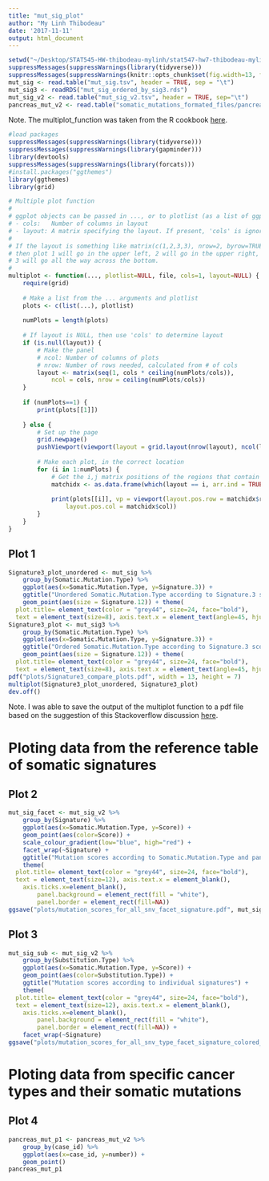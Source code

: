 ```yaml
---
title: "mut_sig_plot"
author: "My Linh Thibodeau"
date: '2017-11-11'
output: html_document
---
```


```r
setwd("~/Desktop/STAT545-HW-thibodeau-mylinh/stat547-hw7-thibodeau-mylinh/")
suppressMessages(suppressWarnings(library(tidyverse)))
suppressMessages(suppressWarnings(knitr::opts_chunk$set(fig.width=13, fig.height=8)))
mut_sig <- read.table("mut_sig.tsv", header = TRUE, sep = "\t")
mut_sig3 <- readRDS("mut_sig_ordered_by_sig3.rds")
mut_sig_v2 <- read.table("mut_sig_v2.tsv", header = TRUE, sep="\t")
pancreas_mut_v2 <- read.table("somatic_mutations_formated_files/pancreas_mut_v2.tsv", header = TRUE, sep = "\t")
```

Note. The multiplot_function was taken from the R cookbook [here](http://www.cookbook-r.com/Graphs/Multiple_graphs_on_one_page_(ggplot2)/).
```r
#load packages
suppressMessages(suppressWarnings(library(tidyverse)))
suppressMessages(suppressWarnings(library(gapminder)))
library(devtools)
suppressMessages(suppressWarnings(library(forcats)))
#install.packages("ggthemes")
library(ggthemes)
library(grid)
```

```r
# Multiple plot function
#
# ggplot objects can be passed in ..., or to plotlist (as a list of ggplot objects)
# - cols:   Number of columns in layout
# - layout: A matrix specifying the layout. If present, 'cols' is ignored.
#
# If the layout is something like matrix(c(1,2,3,3), nrow=2, byrow=TRUE),
# then plot 1 will go in the upper left, 2 will go in the upper right, and
# 3 will go all the way across the bottom.
#
multiplot <- function(..., plotlist=NULL, file, cols=1, layout=NULL) {
	require(grid)
	
	# Make a list from the ... arguments and plotlist
	plots <- c(list(...), plotlist)
	
	numPlots = length(plots)
	
	# If layout is NULL, then use 'cols' to determine layout
	if (is.null(layout)) {
		# Make the panel
		# ncol: Number of columns of plots
		# nrow: Number of rows needed, calculated from # of cols
		layout <- matrix(seq(1, cols * ceiling(numPlots/cols)),
			ncol = cols, nrow = ceiling(numPlots/cols))
	}
	
	if (numPlots==1) {
		print(plots[[1]])
		
	} else {
		# Set up the page
		grid.newpage()
		pushViewport(viewport(layout = grid.layout(nrow(layout), ncol(layout))))
		
		# Make each plot, in the correct location
		for (i in 1:numPlots) {
			# Get the i,j matrix positions of the regions that contain this subplot
			matchidx <- as.data.frame(which(layout == i, arr.ind = TRUE))
			
			print(plots[[i]], vp = viewport(layout.pos.row = matchidx$row,
				layout.pos.col = matchidx$col))
		}
	}
}

```

## Plot 1

```r
Signature3_plot_unordered <- mut_sig %>%
	group_by(Somatic.Mutation.Type) %>%
	ggplot(aes(x=Somatic.Mutation.Type, y=Signature.3)) +
	ggtitle("Unordered Somatic.Mutation.Type according to Signature.3 score") +
	geom_point(aes(size = Signature.12)) + theme(
  plot.title= element_text(color = "grey44", size=24, face="bold"),
  text = element_text(size=8), axis.text.x = element_text(angle=45, hjust=1))
Signature3_plot <- mut_sig3 %>%
	group_by(Somatic.Mutation.Type) %>%
	ggplot(aes(x=Somatic.Mutation.Type, y=Signature.3)) +
	ggtitle("Ordered Somatic.Mutation.Type according to Signature.3 score") +
	geom_point(aes(size = Signature.12)) + theme(
  plot.title= element_text(color = "grey44", size=24, face="bold"),
  text = element_text(size=8), axis.text.x = element_text(angle=45, hjust=1))
pdf("plots/Signature3_compare_plots.pdf", width = 13, height = 7)
multiplot(Signature3_plot_unordered, Signature3_plot) 
dev.off()
```

Note. I was able to save the output of the multiplot function to a pdf file based on the suggestion of this Stackoverflow discussion [here](https://stackoverflow.com/questions/11721401/r-save-multiplot-to-file).

# Ploting data from the reference table of somatic signatures

## Plot 2

```r
mut_sig_facet <- mut_sig_v2 %>%
	group_by(Signature) %>%
	ggplot(aes(x=Somatic.Mutation.Type, y=Score)) + 
	geom_point(aes(color=Score)) +
	scale_colour_gradient(low="blue", high="red") +
	facet_wrap(~Signature) +
	ggtitle("Mutation scores according to Somatic.Mutation.Type and panel according to Signature type") + 
	theme(
  plot.title= element_text(color = "grey44", size=24, face="bold"),
  text = element_text(size=12), axis.text.x = element_blank(), 
    axis.ticks.x=element_blank(),
		panel.background = element_rect(fill = "white"),
		panel.border = element_rect(fill=NA))
ggsave("plots/mutation_scores_for_all_snv_facet_signature.pdf", mut_sig_facet, width = 16, height =12) 
```

## Plot 3

```r
mut_sig_sub <- mut_sig_v2 %>%
	group_by(Substitution.Type) %>%
	ggplot(aes(x=Somatic.Mutation.Type, y=Score)) +
	geom_point(aes(color=Substitution.Type)) +
	ggtitle("Mutation scores according to individual signatures") + 
	theme(
  plot.title= element_text(color = "grey44", size=24, face="bold"),
  text = element_text(size=12), axis.text.x = element_blank(), 
    axis.ticks.x=element_blank(),
		panel.background = element_rect(fill = "white"),
		panel.border = element_rect(fill=NA)) +
	facet_wrap(~Signature) 
ggsave("plots/mutation_scores_for_all_snv_type_facet_signature_colored_snv.pdf", mut_sig_sub, width = 10, height =6) 
```

# Ploting data from specific cancer types and their somatic mutations

## Plot 4

```r
pancreas_mut_p1 <- pancreas_mut_v2 %>%
	group_by(case_id) %>%
	ggplot(aes(x=case_id, y=number)) +
	geom_point()
pancreas_mut_p1
```

